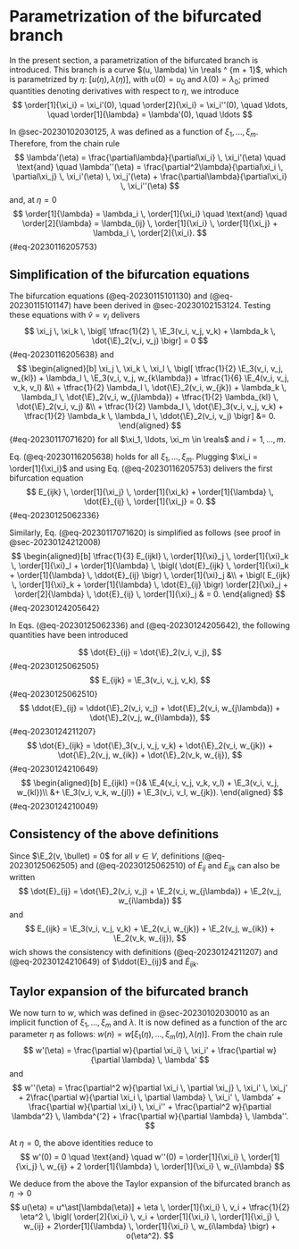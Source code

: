 # Parametrization of the bifurcated branch {#sec-20230102030224}

$$
\newcommand{\E}{\mathcal{E}}
\newcommand{\order}[2][1]{#2^{(#1)}}
\newcommand{\reals}{\mathbb{R}}
$$

In the present section, a parametrization of the bifurcated branch is introduced. This branch is a curve
$(u, \lambda) \in \reals ^ {m + 1}$, which is parametrized by $\eta$: $[u(\eta), \lambda(\eta)]$, with $u(0) = u_0$ and $\lambda(0) = \lambda_0$;
primed quantities denoting derivatives with respect to $\eta$, we introduce
$$
\order[1]{\xi_i} = \xi_i'(0), \quad \order[2]{\xi_i} = \xi_i''(0), \quad \ldots, \quad \order[1]{\lambda} = \lambda'(0), \quad \ldots
$$

In @sec-20230102030125, $\lambda$ was defined as a function of $\xi_1, \ldots, \xi_m$. Therefore, from the chain rule $$
\lambda'(\eta) = \frac{\partial\lambda}{\partial\xi_i} \, \xi_i'(\eta) \quad \text{and} \quad \lambda''(\eta)  = \frac{\partial^2\lambda}{\partial\xi_i \, \partial\xi_j} \, \xi_i'(\eta) \, \xi_j'(\eta) + \frac{\partial\lambda}{\partial\xi_i} \, \xi_i''(\eta)
$$ and, at $\eta = 0$
$$
\order[1]{\lambda} = \lambda_i \, \order[1]{\xi_i} \quad \text{and} \quad \order[2]{\lambda} = \lambda_{ij} \, \order[1]{\xi_i} \, \order[1]{\xi_j} + \lambda_i \, \order[2]{\xi_i}.
$$ {#eq-20230116205753}

## Simplification of the bifurcation equations

The bifurcation equations (@eq-20230115101130) and (@eq-20230115101147) have been derived in @sec-20230102153124.
Testing these equations with $\hat{v} = v_i$ delivers
$$
\xi_j \, \xi_k \, \bigl[ \tfrac{1}{2} \, \E_3(v_i, v_j, v_k) + \lambda_k \, \dot{\E}_2(v_i, v_j) \bigr] = 0
$$ {#eq-20230116205638}
and
$$
\begin{aligned}[b]
\xi_j \, \xi_k \, \xi_l \, \bigl[
\tfrac{1}{2} \E_3(v_i, v_j, w_{kl})
+ \lambda_l \, \E_3(v_i, v_j, w_{k\lambda})
+ \tfrac{1}{6} \E_4(v_i, v_j, v_k, v_l) &\\
+ \tfrac{1}{2} \lambda_l \, \dot{\E}_2(v_i, w_{jk})
+ \lambda_k \, \lambda_l \, \dot{\E}_2(v_i, w_{j\lambda})
+ \tfrac{1}{2} \lambda_{kl} \, \dot{\E}_2(v_i, v_j) &\\
+ \tfrac{1}{2} \lambda_l \, \dot{\E}_3(v_i, v_j, v_k)
+ \tfrac{1}{2} \lambda_k \, \lambda_l \, \ddot{\E}_2(v_i, v_j) \bigr] &= 0.
\end{aligned}
$$ {#eq-20230117071620}
for all $\xi_1, \ldots, \xi_m \in \reals$ and $i = 1, \ldots, m$.


Eq. (@eq-20230116205638) holds for all $\xi_1, \ldots, \xi_m$. Plugging $\xi_i = \order[1]{\xi_i}$ and using
Eq. (@eq-20230116205753) delivers the first bifurcation equation
$$
E_{ijk} \, \order[1]{\xi_j} \, \order[1]{\xi_k} + \order[1]{\lambda} \, \dot{E}_{ij} \, \order[1]{\xi_j} = 0.
$$ {#eq-20230125062336}

Similarly, Eq. (@eq-20230117071620) is simplified as follows (see proof in @sec-20230124212008)
$$
\begin{aligned}[b]
\tfrac{1}{3} E_{ijkl} \, \order[1]{\xi}_j \, \order[1]{\xi}_k \, \order[1]{\xi}_l
+ \order[1]{\lambda} \, \bigl( \dot{E}_{ijk} \, \order[1]{\xi}_k + \order[1]{\lambda} \, \ddot{E}_{ij} \bigr) \, \order[1]{\xi}_j &\\
+ \bigl( E_{ijk} \, \order[1]{\xi}_k + \order[1]{\lambda} \, \dot{E}_{ij} \bigr) \order[2]{\xi}_j
+ \order[2]{\lambda} \, \dot{E}_{ij} \, \order[1]{\xi}_j & = 0.
\end{aligned}
$$ {#eq-20230124205642}

In Eqs. (@eq-20230125062336) and (@eq-20230124205642), the following quantities have been introduced

$$
\dot{E}_{ij} = \dot{\E}_2(v_i, v_j),
$$ {#eq-20230125062505}
$$
E_{ijk} = \E_3(v_i, v_j, v_k),
$$ {#eq-20230125062510}
$$
\ddot{E}_{ij} = \ddot{\E}_2(v_i, v_j) + \dot{\E}_2(v_i, w_{j\lambda}) + \dot{\E}_2(v_j, w_{i\lambda}),
$$ {#eq-20230124211207}
$$
\dot{E}_{ijk} = \dot{\E}_3(v_i, v_j, v_k) + \dot{\E}_2(v_i, w_{jk}) + \dot{\E}_2(v_j, w_{ik}) + \dot{\E}_2(v_k, w_{ij}),
$$ {#eq-20230124210649}
$$
\begin{aligned}[b]
E_{ijkl} ={}& \E_4(v_i, v_j, v_k, v_l) + \E_3(v_i, v_j, w_{kl})\\
&+ \E_3(v_i, v_k, w_{jl}) + \E_3(v_i, v_l, w_{jk}).
\end{aligned}
$$ {#eq-20230124210049}

::: {.callout-note}
## Consistency of the above definitions

Since $\E_2(v, \bullet) = 0$ for all $v \in V$, definitions (@eq-20230125062505) and (@eq-20230125062510) of $\dot{E}_{ij}$ and
$E_{ijk}$ can also be written
$$
\dot{E}_{ij} = \dot{\E}_2(v_i, v_j) + \E_2(v_i, w_{j\lambda}) + \E_2(v_j, w_{i\lambda})
$$
and
$$
E_{ijk} = \E_3(v_i, v_j, v_k)  + \E_2(v_i, w_{jk}) + \E_2(v_j, w_{ik}) + \E_2(v_k, w_{ij}),
$$
wich shows the consistency with definitions (@eq-20230124211207) and (@eq-20230124210649) of $\ddot{E}_{ij}$ and $\dot{E}_{ijk}$.
:::

## Taylor expansion of the bifurcated branch

We now turn to $w$, which was defined in @sec-20230102030010 as an implicit function of $\xi_1, \ldots, \xi_m$ and
$\lambda$. It is now defined as a function of the arc parameter $\eta$ as follows: $w(n) = w[\xi_1(\eta), \ldots, \xi_m(\eta), \lambda(\eta)]$.
From the chain rule
$$
w'(\eta) = \frac{\partial w}{\partial \xi_i} \, \xi_i' + \frac{\partial w}{\partial \lambda} \, \lambda'
$$
and
$$
w''(\eta) = \frac{\partial^2 w}{\partial \xi_i \, \partial \xi_j} \, \xi_i' \, \xi_j'
+ 2\frac{\partial w}{\partial \xi_i \, \partial \lambda} \, \xi_i' \, \lambda'
+ \frac{\partial w}{\partial \xi_i} \, \xi_i''
+ \frac{\partial^2 w}{\partial \lambda^2} \, \lambda^{'2}
+ \frac{\partial w}{\partial \lambda} \, \lambda''.
$$

At $\eta = 0$, the above identities reduce to
$$
w'(0) = 0
\quad \text{and} \quad
w''(0) = \order[1]{\xi_i} \, \order[1]{\xi_j} \, w_{ij}  + 2 \order[1]{\lambda} \, \order[1]{\xi_i} \, w_{i\lambda}
$$

We deduce from the above the Taylor expansion of the bifurcated branch as $\eta \to 0$
$$
u(\eta) = u^\ast[\lambda(\eta)] + \eta \, \order[1]{\xi_i} \, v_i + \tfrac{1}{2} \eta^2 \, \bigl( \order[2]{\xi_i} \, v_i
+ \order[1]{\xi_i} \, \order[1]{\xi_j} \, w_{ij}  + 2\order[1]{\lambda} \, \order[1]{\xi_i} \, w_{i\lambda} \bigr) + o(\eta^2).
$$

